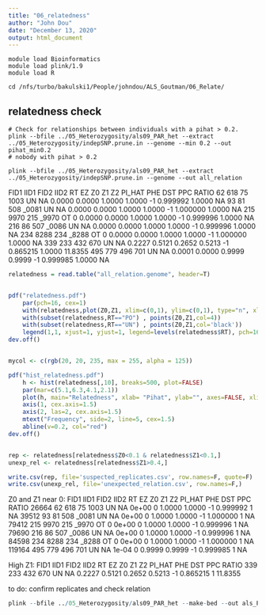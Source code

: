 ```yaml
---
title: "06_relatedness"
author: "John Dou"
date: "December 13, 2020"
output: html_document
---
```


```batch
module load Bioinformatics
module load plink/1.9
module load R

cd /nfs/turbo/bakulski1/People/johndou/ALS_Goutman/06_Relate/
```


## relatedness check

```batch
# Check for relationships between individuals with a pihat > 0.2.
plink --bfile ../05_Heterozygosity/als09_PAR_het --extract ../05_Heterozygosity/indepSNP.prune.in --genome --min 0.2 --out pihat_min0.2
# nobody with pihat > 0.2

plink --bfile ../05_Heterozygosity/als09_PAR_het --extract ../05_Heterozygosity/indepSNP.prune.in --genome --out all_relation
```
FID1   IID1 FID2   IID2 RT    EZ      Z0      Z1      Z2  PI_HAT PHE       DST     PPC   RATIO
  62    618  75   1003 UN    NA  0.0000  0.0000  1.0000  1.0000  -1  0.999992  1.0000      NA
  93     81 508  _0081 UN    NA  0.0000  0.0000  1.0000  1.0000  -1  1.000000  1.0000      NA
 215   9970 215  _9970 OT     0  0.0000  0.0000  1.0000  1.0000  -1  0.999996  1.0000      NA
 216     86 507  _0086 UN    NA  0.0000  0.0000  1.0000  1.0000  -1  0.999996  1.0000      NA
 234   8288 234  _8288 OT     0  0.0000  0.0000  1.0000  1.0000  -1  1.000000  1.0000      NA
 339    233 432    670 UN    NA  0.2227  0.5121  0.2652  0.5213  -1  0.865215  1.0000 11.8355
 495    779 496    701 UN    NA  0.0001  0.0000  0.9999  0.9999  -1  0.999985  1.0000      NA

```r
relatedness = read.table("all_relation.genome", header=T)


pdf("relatedness.pdf")
	par(pch=16, cex=1)
	with(relatedness,plot(Z0,Z1, xlim=c(0,1), ylim=c(0,1), type="n", xlab="Z0 (proportion of loci where pair shares zero alleles IBD)", ylab="Z1 (proportion of loci where pair shares one allele IBD)"))
	with(subset(relatedness,RT=="PO") , points(Z0,Z1,col=4))
	with(subset(relatedness,RT=="UN") , points(Z0,Z1,col='black'))
	legend(1,1, xjust=1, yjust=1, legend=levels(relatedness$RT), pch=16, col='black')
dev.off()


mycol <- c(rgb(20, 20, 235, max = 255, alpha = 125))

pdf("hist_relatedness.pdf")
	h <- hist(relatedness[,10], breaks=500, plot=FALSE)
	par(mar=c(5.1,6.3,4.1,2.1))
	plot(h, main="Relatedness", xlab= "Pihat", ylab="", axes=FALSE, xlim=c(0,0.25), col=mycol, cex.lab=1.5)
	axis(1, cex.axis=1.5)
	axis(2, las=2, cex.axis=1.5) 
	mtext("Frequency", side=2, line=5, cex=1.5)
	abline(v=0.2, col="red")
dev.off() 


rep <- relatedness[relatedness$Z0<0.1 & relatedness$Z1<0.1,]
unexp_rel <- relatedness[relatedness$Z1>0.4,]

write.csv(rep, file='suspected_replicates.csv', row.names=F, quote=F)
write.csv(unexp_rel, file='unexpected_relation.csv', row.names=F,)
```

Z0 and Z1 near 0:
       FID1 IID1 FID2  IID2 RT EZ    Z0 Z1     Z2 PI_HAT PHE      DST PPC RATIO
26664    62  618   75  1003 UN NA 0e+00  0 1.0000 1.0000  -1 0.999992   1    NA
39512    93   81  508 _0081 UN NA 0e+00  0 1.0000 1.0000  -1 1.000000   1    NA
79412   215 9970  215 _9970 OT  0 0e+00  0 1.0000 1.0000  -1 0.999996   1    NA
79690   216   86  507 _0086 UN NA 0e+00  0 1.0000 1.0000  -1 0.999996   1    NA
84598   234 8288  234 _8288 OT  0 0e+00  0 1.0000 1.0000  -1 1.000000   1    NA
119164  495  779  496   701 UN NA 1e-04  0 0.9999 0.9999  -1 0.999985   1    NA


High Z1:
FID1 IID1 FID2 IID2 RT EZ     Z0     Z1     Z2 PI_HAT PHE      DST PPC  RATIO
 339  233  432  670 UN NA 0.2227 0.5121 0.2652 0.5213  -1 0.865215   1  11.8355


to do: confirm replicates and check relation
```r
plink --bfile ../05_Heterozygosity/als09_PAR_het --make-bed --out als_PAR_relate

```

